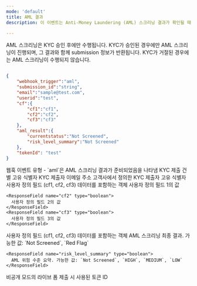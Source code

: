 ```yaml
---
mode: 'default'
title: AML 결과
description: 이 이벤트는 Anti-Money Laundering (AML) 스크리닝 결과가 확인될 때 트리거됩니다. AML 검사는 KYC 과정의 핵심 요소로, 잠재적 금융 범죄 위험을 평가합니다. 이 웹훅을 통해 실시간으로 AML 스크리닝 결과를 수신하여 즉각적인 조치를 취할 수 있습니다.

---
```


<Note>AML 스크리닝은 KYC 승인 후에만 수행됩니다. KYC가 승인된 경우에만 AML 스크리닝이 진행되며, 그 결과와 함께 submission 정보가 반환됩니다. KYC가 거절된 경우에는 AML 스크리닝이 수행되지 않습니다.</Note>


```json aml-result-webhook-sample.json

{
	"webhook_trigger":"aml",
	"submission_id":"string",
	"email":"sample@test.com",
	"userid":"test",
	"cf":{
		"cf1":"cf1",
		"cf2":"cf2",
		"cf3":"cf3"
	},
	"aml_result":{
		"currentstatus":"Not Screened",
		"risk_level_summary":"Not Screened"
	},
	"tokenId": "test"
}
```

<ResponseField name="webhook_trigger" type="string">
  웹훅 이벤트 유형 - `aml`은 AML 스크리닝 결과가 준비되었음을 나타냄
</ResponseField>


<ResponseField name="submission_id" type="string" >
  KYC 제출 건별 고유 식별자
</ResponseField>

<ResponseField name="email" type="string" >
  KYC 제출자 이메일 주소
</ResponseField>


<ResponseField name="userid" type="string" >
  고객사에서 정의한 KYC 제출자 고유 식별자
</ResponseField>


<ResponseField name="cf" type="object">
	사용자 정의 필드 (cf1, cf2, cf3) 데이터를 포함하는 객체
  <Expandable title="properties">
    <ResponseField name="cf1" type="string">
      사용자 정의 필드 1의 값
    </ResponseField>

    <ResponseField name="cf2" type="boolean">
      사용자 정의 필드 2의 값
    </ResponseField>
    <ResponseField name="cf3" type="boolean">
      사용자 정의 필드 3의 값
    </ResponseField>
  </Expandable>
</ResponseField>

<ResponseField name="aml_result" type="object">
	사용자 정의 필드 (cf1, cf2, cf3) 데이터를 포함하는 객체
  <Expandable title="properties">
    <ResponseField name="currentstatus" type="string">
      AML 스크리닝 최종 결과. 가능한 값: `Not Screened`, `Red Flag`
    </ResponseField>

    <ResponseField name="risk_level_summary" type="boolean">
      AML 위험 수준 요약. 가능한 값: `Not Screened`, `HIGH`, `MEDIUM`, `LOW`
    </ResponseField>
  </Expandable>
</ResponseField>



<ResponseField name="tokenId" type="string" >
  비공개 모드의 라이브 폼 제출 시 사용된 토큰 ID
</ResponseField>




